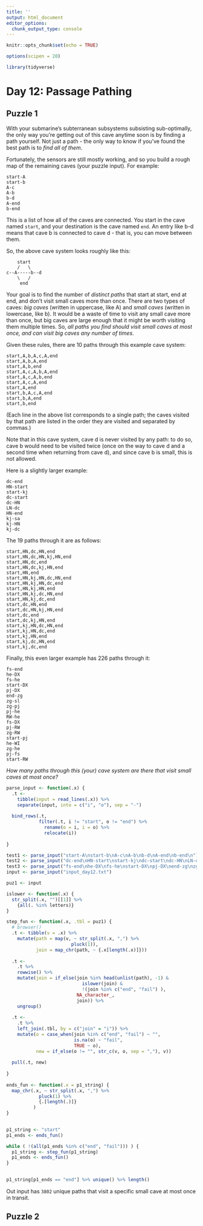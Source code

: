```yaml
---
title: ''
output: html_document
editor_options: 
  chunk_output_type: console
---
```


```r
knitr::opts_chunk$set(echo = TRUE)

options(scipen = 20)

library(tidyverse)
```

# Day 12: Passage Pathing 

## Puzzle 1

With your submarine's subterranean subsystems subsisting sub-optimally, the only way you're getting out of this cave anytime soon is by finding a path yourself. Not just a path - the only way to know if you've found the best path is to *find all of them*.

Fortunately, the sensors are still mostly working, and so you build a rough map of the remaining caves (your puzzle input). For example:

```
start-A
start-b
A-c
A-b
b-d
A-end
b-end
```

This is a list of how all of the caves are connected. You start in the cave named `start`, and your destination is the cave named `end`. An entry like b-d means that cave b is connected to cave d - that is, you can move between them.

So, the above cave system looks roughly like this:

```
    start
    /   \
c--A-----b--d
    \   /
     end
```

Your goal is to find the number of *distinct paths* that start at start, end at end, and don't visit small caves more than once. There are two types of caves: *big caves* (written in uppercase, like A) and *small caves* (written in lowercase, like b). It would be a waste of time to visit any small cave more than once, but big caves are large enough that it might be worth visiting them multiple times. So, *all paths you find should visit small caves at most once, and can visit big caves any number of times*.

Given these rules, there are 10 paths through this example cave system:

```
start,A,b,A,c,A,end
start,A,b,A,end
start,A,b,end
start,A,c,A,b,A,end
start,A,c,A,b,end
start,A,c,A,end
start,A,end
start,b,A,c,A,end
start,b,A,end
start,b,end
```

(Each line in the above list corresponds to a single path; the caves visited by that path are listed in the order they are visited and separated by commas.)

Note that in this cave system, cave d is never visited by any path: to do so, cave b would need to be visited twice (once on the way to cave d and a second time when returning from cave d), and since cave b is small, this is not allowed.

Here is a slightly larger example:

```
dc-end
HN-start
start-kj
dc-start
dc-HN
LN-dc
HN-end
kj-sa
kj-HN
kj-dc
```

The 19 paths through it are as follows:

```
start,HN,dc,HN,end
start,HN,dc,HN,kj,HN,end
start,HN,dc,end
start,HN,dc,kj,HN,end
start,HN,end
start,HN,kj,HN,dc,HN,end
start,HN,kj,HN,dc,end
start,HN,kj,HN,end
start,HN,kj,dc,HN,end
start,HN,kj,dc,end
start,dc,HN,end
start,dc,HN,kj,HN,end
start,dc,end
start,dc,kj,HN,end
start,kj,HN,dc,HN,end
start,kj,HN,dc,end
start,kj,HN,end
start,kj,dc,HN,end
start,kj,dc,end
```

Finally, this even larger example has 226 paths through it:

```
fs-end
he-DX
fs-he
start-DX
pj-DX
end-zg
zg-sl
zg-pj
pj-he
RW-he
fs-DX
pj-RW
zg-RW
start-pj
he-WI
zg-he
pj-fs
start-RW
```

*How many paths through this (your) cave system are there that visit small caves at most once?*

```r
parse_input <- function(.x) {
  .t <- 
    tibble(input = read_lines(.x)) %>% 
    separate(input, into = c("i", "o"), sep = "-")
  
  bind_rows(.t, 
            filter(.t, i != "start", o != "end") %>% 
              rename(o = i, i = o) %>% 
              relocate(i))
  
}

test1 <- parse_input("start-A\nstart-b\nA-c\nA-b\nb-d\nA-end\nb-end\n")
test2 <- parse_input("dc-end\nHN-start\nstart-kj\ndc-start\ndc-HN\nLN-dc\nHN-end\nkj-sa\nkj-HN\nkj-dc\n")
test3 <- parse_input("fs-end\nhe-DX\nfs-he\nstart-DX\npj-DX\nend-zg\nzg-sl\nzg-pj\npj-he\nRW-he\nfs-DX\npj-RW\nzg-RW\nstart-pj\nhe-WI\nzg-he\npj-fs\nstart-RW\n")
input <- parse_input("input_day12.txt")
```


```r
puz1 <- input

islower <- function(.x) {
  str_split(.x, "")[[1]] %>% 
    {all(. %in% letters)}
}

step_fun <- function(.x, .tbl = puz1) {
  # browser()
  .t <- tibble(v = .x) %>% 
    mutate(path = map(v, ~ str_split(.x, ",") %>% 
                        pluck(1)), 
           join = map_chr(path, ~ {.x[length(.x)]}))
  
  .t <- 
    .t %>% 
    rowwise() %>% 
    mutate(join = if_else(join %in% head(unlist(path), -1) & 
                            islower(join) & 
                            !(join %in% c("end", "fail") ), 
                          NA_character_, 
                          join)) %>% 
    ungroup()
  
  .t <- 
    .t %>% 
    left_join(.tbl, by = c("join" = "i")) %>% 
    mutate(o = case_when(join %in% c("end", "fail") ~ "", 
                         is.na(o) ~ "fail", 
                         TRUE ~ o), 
           new = if_else(o != "", str_c(v, o, sep = ","), v))
  
  pull(.t, new)
  
}
  
ends_fun <- function(.x = p1_string) {
  map_chr(.x, ~ str_split(.x, ",") %>% 
            pluck(1) %>% 
            {.[length(.)]}
          )
}

  
p1_string <- "start"
p1_ends <- ends_fun()

while ( !(all(p1_ends %in% c("end", "fail"))) ) {
  p1_string <- step_fun(p1_string)
  p1_ends <- ends_fun()
}
  

p1_string[p1_ends == "end"] %>% unique() %>% length()


```

Out input has `3802` unique paths that visit a specific small cave at most once in transit. 



## Puzzle 2


```r

```

